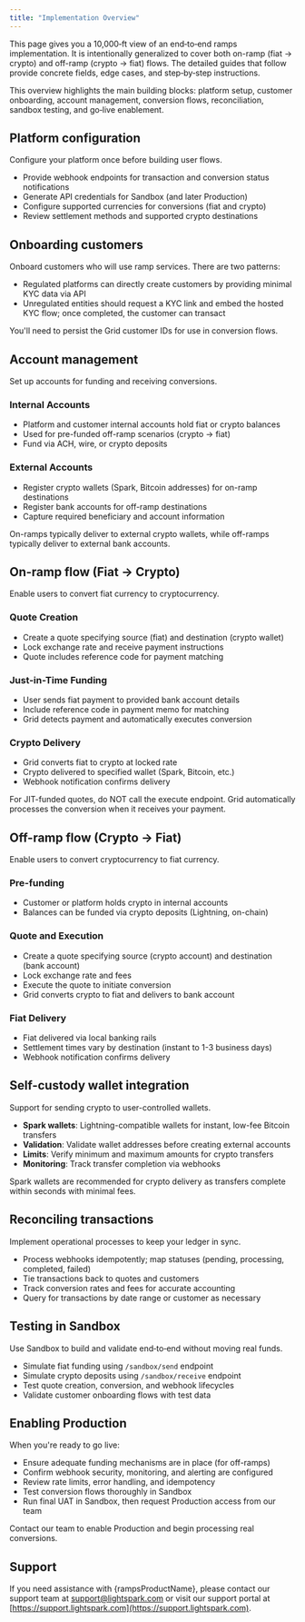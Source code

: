 ```yaml
---
title: "Implementation Overview"
---
```


This page gives you a 10,000‑ft view of an end‑to‑end ramps implementation. It is intentionally generalized to cover both on-ramp (fiat → crypto) and off-ramp (crypto → fiat) flows. The detailed guides that follow provide concrete fields, edge cases, and step‑by‑step instructions.

<Info>
  This overview highlights the main building blocks: platform setup, customer
  onboarding, account management, conversion flows, reconciliation, sandbox
  testing, and go‑live enablement.
</Info>

## Platform configuration

Configure your platform once before building user flows.

- Provide webhook endpoints for transaction and conversion status notifications
- Generate API credentials for Sandbox (and later Production)
- Configure supported currencies for conversions (fiat and crypto)
- Review settlement methods and supported crypto destinations

## Onboarding customers

Onboard customers who will use ramp services. There are two patterns:

- Regulated platforms can directly create customers by providing minimal KYC data via API
- Unregulated entities should request a KYC link and embed the hosted KYC flow; once completed, the customer can transact

You'll need to persist the Grid customer IDs for use in conversion flows.

## Account management

Set up accounts for funding and receiving conversions.

### Internal Accounts

- Platform and customer internal accounts hold fiat or crypto balances
- Used for pre-funded off-ramp scenarios (crypto → fiat)
- Fund via ACH, wire, or crypto deposits

### External Accounts

- Register crypto wallets (Spark, Bitcoin addresses) for on-ramp destinations
- Register bank accounts for off-ramp destinations
- Capture required beneficiary and account information

<Tip>
  On-ramps typically deliver to external crypto wallets, while off-ramps
  typically deliver to external bank accounts.
</Tip>

## On-ramp flow (Fiat → Crypto)

Enable users to convert fiat currency to cryptocurrency.

### Quote Creation

- Create a quote specifying source (fiat) and destination (crypto wallet)
- Lock exchange rate and receive payment instructions
- Quote includes reference code for payment matching

### Just-in-Time Funding

- User sends fiat payment to provided bank account details
- Include reference code in payment memo for matching
- Grid detects payment and automatically executes conversion

### Crypto Delivery

- Grid converts fiat to crypto at locked rate
- Crypto delivered to specified wallet (Spark, Bitcoin, etc.)
- Webhook notification confirms delivery

<Note>
  For JIT-funded quotes, do NOT call the execute endpoint. Grid automatically
  processes the conversion when it receives your payment.
</Note>

## Off-ramp flow (Crypto → Fiat)

Enable users to convert cryptocurrency to fiat currency.

### Pre-funding

- Customer or platform holds crypto in internal accounts
- Balances can be funded via crypto deposits (Lightning, on-chain)

### Quote and Execution

- Create a quote specifying source (crypto account) and destination (bank account)
- Lock exchange rate and fees
- Execute the quote to initiate conversion
- Grid converts crypto to fiat and delivers to bank account

### Fiat Delivery

- Fiat delivered via local banking rails
- Settlement times vary by destination (instant to 1-3 business days)
- Webhook notification confirms delivery

## Self-custody wallet integration

Support for sending crypto to user-controlled wallets.

- **Spark wallets**: Lightning-compatible wallets for instant, low-fee Bitcoin transfers
- **Validation**: Validate wallet addresses before creating external accounts
- **Limits**: Verify minimum and maximum amounts for crypto transfers
- **Monitoring**: Track transfer completion via webhooks

<Tip>
  Spark wallets are recommended for crypto delivery as transfers complete within
  seconds with minimal fees.
</Tip>

## Reconciling transactions

Implement operational processes to keep your ledger in sync.

- Process webhooks idempotently; map statuses (pending, processing, completed, failed)
- Tie transactions back to quotes and customers
- Track conversion rates and fees for accurate accounting
- Query for transactions by date range or customer as necessary

## Testing in Sandbox

Use Sandbox to build and validate end‑to‑end without moving real funds.

- Simulate fiat funding using `/sandbox/send` endpoint
- Simulate crypto deposits using `/sandbox/receive` endpoint
- Test quote creation, conversion, and webhook lifecycles
- Validate customer onboarding flows with test data

## Enabling Production

When you're ready to go live:

- Ensure adequate funding mechanisms are in place (for off-ramps)
- Confirm webhook security, monitoring, and alerting are configured
- Review rate limits, error handling, and idempotency
- Test conversion flows thoroughly in Sandbox
- Run final UAT in Sandbox, then request Production access from our team

<Check>
  Contact our team to enable Production and begin processing real conversions.
</Check>

## Support

If you need assistance with {rampsProductName}, please contact our support team at [support@lightspark.com](mailto:support@lightspark.com) or visit our support portal at [https://support.lightspark.com](https://support.lightspark.com).
